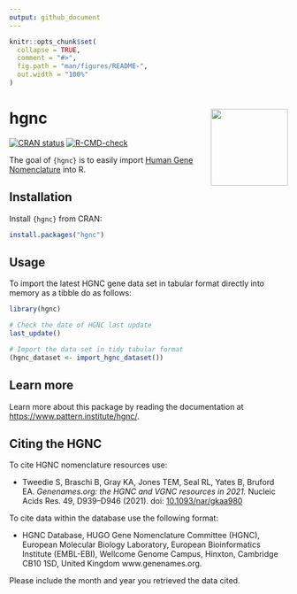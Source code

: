```yaml
---
output: github_document
---
```


<!-- README.md is generated from README.Rmd. Please edit that file -->

```r
knitr::opts_chunk$set(
  collapse = TRUE,
  comment = "#>",
  fig.path = "man/figures/README-",
  out.width = "100%"
)
```

# hgnc <img src='man/figures/logo.svg' align="right" height="139" />

<!-- badges: start -->
[![CRAN status](https://www.r-pkg.org/badges/version/hgnc)](https://CRAN.R-project.org/package=hgnc)
[![R-CMD-check](https://github.com/patterninstitute/hgnc/actions/workflows/R-CMD-check.yaml/badge.svg)](https://github.com/patterninstitute/hgnc/actions/workflows/R-CMD-check.yaml)
<!-- badges: end -->

The goal of `{hgnc}` is to easily import [Human Gene
Nomenclature](https://www.genenames.org) into R.

## Installation

Install `{hgnc}` from CRAN:

``` r
install.packages("hgnc")
```

## Usage

To import the latest HGNC gene data set in tabular format directly into memory
as a tibble do as follows:

```r
library(hgnc)

# Check the date of HGNC last update
last_update()

# Import the data set in tidy tabular format
(hgnc_dataset <- import_hgnc_dataset())
```

## Learn more

Learn more about this package by reading the documentation at
<https://www.pattern.institute/hgnc/>.

## Citing the HGNC

To cite HGNC nomenclature resources use:

- Tweedie S, Braschi B, Gray KA, Jones TEM, Seal RL, Yates B, Bruford EA. _Genenames.org: the HGNC and VGNC resources in 2021._ Nucleic Acids Res. 49, D939--D946 (2021). doi: [10.1093/nar/gkaa980](https://doi.org/10.1093/nar/gkaa980)

To cite data within the database use the following format:
 
- HGNC Database, HUGO Gene Nomenclature Committee (HGNC), European Molecular Biology Laboratory, European Bioinformatics Institute (EMBL-EBI), Wellcome Genome Campus, Hinxton, Cambridge CB10 1SD, United Kingdom www.genenames.org. 

Please include the month and year you retrieved the data cited.
